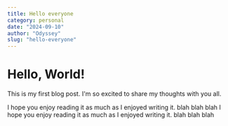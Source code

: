 ```yaml
---
title: Hello everyone
category: personal
date: "2024-09-10"
author: "Odyssey"
slug: "hello-everyone"
---
```


# Hello, World!

This is my first blog post. I'm so excited to share my thoughts with you all.

I hope you enjoy reading it as much as I enjoyed writing it. blah blah blah
I hope you enjoy reading it as much as I enjoyed writing it. blah blah blah
